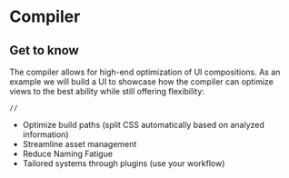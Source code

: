 # Compiler

## Get to know

The compiler allows for high-end optimization of UI compositions. As an example we will build a UI to showcase how the compiler can optimize views to the best ability while still offering flexibility:

```tsx
//
```

- Optimize build paths (split CSS automatically based on analyzed information)
- Streamline asset management
- Reduce Naming Fatigue
- Tailored systems through plugins (use your workflow)
